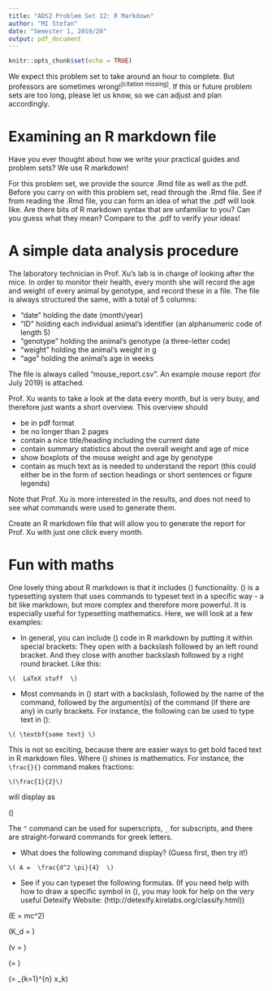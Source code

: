 ```yaml
---
title: "ADS2 Problem Set 12: R Markdown"
author: "MI Stefan"
date: "Semester 1, 2019/20"
output: pdf_document
---
```


```r
knitr::opts_chunk$set(echo = TRUE)
```

We expect this problem set to take around an hour to complete. But professors are sometimes wrong!^[citation missing]^. If this or future problem sets are too long, please let us know, so we can adjust and plan accordingly.


# Examining an R markdown file

Have you ever thought about how we write your practical guides and problem sets? We use R markdown! 

For this problem set, we provide the source .Rmd file as well as the pdf. Before you carry on with this problem set, read through the .Rmd file. See if from reading the .Rmd file, you can form an idea of what the .pdf will look like. Are there bits of R markdown syntax that are unfamiliar to you? Can you guess what they mean? Compare to the .pdf to verify your ideas!




# A simple data analysis procedure

The laboratory technician in Prof. Xu's lab is in charge of looking after the mice. In order to monitor their health, every month she will record the age and weight of every animal by genotype, and record these in a file. The file is always structured the same, with a total of 5 columns:

- "date" holding the date (month/year)
- "ID" holding each individual animal's identifier (an alphanumeric code of length 5)
- "genotype" holding the animal's genotype (a three-letter code)
- "weight" holding the animal's weight in g
- "age" holding the animal's age in weeks

The file is always called "mouse_report.csv". An example mouse report (for July 2019) is attached.

Prof. Xu wants to take a look at the data every month, but is very busy, and therefore just wants a short overview. This overview should 

- be in pdf format
- be no longer than 2 pages
- contain a nice title/heading including the current date
- contain summary statistics about the overall weight and age of mice
- show boxplots of the mouse weight and age by genotype
- contain as much text as is needed to understand the report (this could either be in the form of section headings or short sentences or figure legends)

Note that Prof. Xu is more interested in the results, and does not need to see what commands were used to generate them.

Create an R markdown file that will allow you to generate the report for Prof. Xu with just one click every month. 
  



# Fun with maths 

One lovely thing about R markdown is that it includes \(\text{\LaTeX}\) functionality. \(\text{\LaTeX}\) is a typesetting system that uses commands to typeset text in a specific way - a bit like markdown, but more complex and therefore more powerful. It is especially useful for typesetting mathematics. Here, we will look at a few examples:

- In general, you can include \(\text{LaTeX}\) code in R markdown by putting it within special brackets: They open with a backslash followed by an left round bracket. And they close with another backslash followed by a right round bracket. Like this:

```
\(  LaTeX stuff  \)
```

- Most commands in \(\text{\LaTeX}\) start with a backslash, followed by the name of the command, followed by the argument(s) of the command (if there are any) in curly brackets. For instance, the following can be used to type text in \(\textbf{bold face}\):

```
\( \textbf{some text} \)
```

This is not so exciting, because there are easier ways to get bold faced text in R markdown files. Where \(\text{\LaTeX}\) shines is mathematics. For instance, the ```\frac{}{}``` command makes fractions:

```
\(\frac{1}{2}\)
``` 

will display as 

\(\frac{1}{2}\)


The ```^``` command can be used for superscripts, ```_``` for subscripts, and there are straight-forward commands for greek letters. 

- What does the following command display? (Guess first, then try it!)

```
\( A =  \frac{d^2 \pi}{4}  \)
```


- See if you can typeset the following formulas. (If you need help with how to draw a specific symbol in \(\text{\LaTeX}\), you may look for help on the very useful  Detexify Website: (http://detexify.kirelabs.org/classify.html))

\(E = mc^2\)

\(K_d = \frac{k_b}{k_f}\)

\(v = \frac{v_{max}[S]}{K_M + [S]}\)

\(\sigma = \sqrt{\text{var}}\)

\(\mu = \frac{1}{n} \sum_{k=1}^{n} x_k\)










